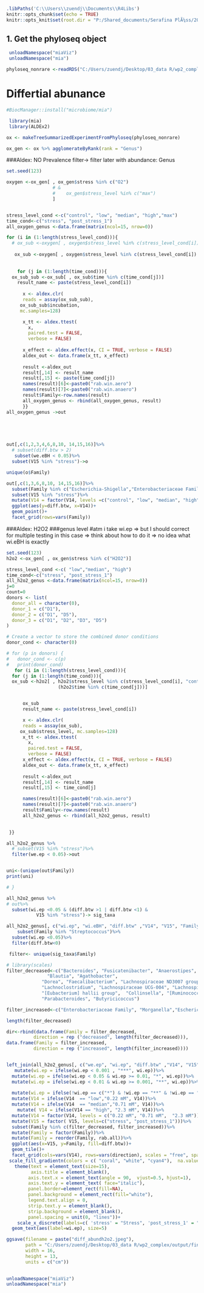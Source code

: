 
```r
.libPaths('C:\\Users\\zuendj\\Documents\\R4Libs')
knitr::opts_chunk$set(echo = TRUE)
knitr::opts_knit$set(root.dir = "P:/Shared_documents/Serafina PlÃ¼ss/20230320_sequencing_results/Janina", cho = TRUE, warning = FALSE, message = FALSE)

```



## 1. Get the phyloseq object 
```r
 unloadNamespace("miaViz")
 unloadNamespace("mia")

phyloseq_nonrare <-readRDS("C:/Users/zuendj/Desktop/03_data R/wp2_complex/input/phyloseq_nonrare.RDS")


```

# Differtial abunance
```r
#BiocManager::install("microbiome/mia")

 library(mia)
 library(ALDEx2)
```

```r
ox <- makeTreeSummarizedExperimentFromPhyloseq(phyloseq_nonrare) 
```


```r
ox_gen <- ox %>% agglomerateByRank(rank = "Genus")
```

###Aldex: NO Prevalence filter-> filter later with abundance: Genus

```r
set.seed(123)

oxygen <-ox_gen[ , ox_gen$stress %in% c("O2") 
                 # &
                 #    ox_gen$stress_level %in% c("max")
                 ]


stress_level_cond <-c("control", "low", "median", "high","max")
time_cond<-c("stress", "post_stress_1")
all_oxygen_genus <-data.frame(matrix(ncol=15, nrow=0))

for (i in (1:length(stress_level_cond))){
  # ox_sub <-oxygen[ , oxygen$stress_level %in% c(stress_level_cond[i]) ]
  
   ox_sub <-oxygen[ , oxygen$stress_level %in% c(stress_level_cond[i]) ]
  
  
    for (j in (1:length(time_cond))){
  ox_sub_sub <-ox_sub[ , ox_sub$time %in% c(time_cond[j])]
    result_name <- paste(stress_level_cond[i])
   
      x <- aldex.clr(
      reads = assay(ox_sub_sub),
     ox_sub_sub$incubation, 
     mc.samples=128)

      x_tt <- aldex.ttest(
        x, 
        paired.test = FALSE, 
        verbose = FALSE)
      
      x_effect <- aldex.effect(x, CI = TRUE, verbose = FALSE)
      aldex_out <- data.frame(x_tt, x_effect)
      
      result <-aldex_out
      result[,14] <- result_name
      result[,15] <- paste(time_cond[j])
      names(result)[6]<-paste0("rab.win.aero")
      names(result)[7]<-paste0("rab.win.anaero")
      result$Family<-row.names(result)
      all_oxygen_genus <- rbind(all_oxygen_genus, result)
      }}
all_oxygen_genus ->out



 

out[,c(1,2,3,4,6,8,10, 14,15,16)]%>%
  # subset(diff.btw > 2)
   subset(we.eBH < 0.05)%>%
  subset(V15 %in% "stress")->o

unique(o$Family)
```
```r
out[,c(1,3,6,8,10, 14,15,16)]%>%
  subset(Family %in% c("Escherichia-Shigella","Enterobacteriaceae Family", "Bacteroides", "Anaerostipes"))%>%
  subset(V15 %in% "stress")%>%
  mutate(V14 = factor(V14, levels =c("control", "low", "median", "high","max")))%>%
  ggplot(aes(y=diff.btw, x=V14))+
  geom_point()+
  facet_grid(rows=vars(Family))
```


###Aldex: H2O2
###genus level
#atm i take wi.ep => but I should correct for multiple testing in this case => think about how to do it => no idea what wi.eBH is exactly
```r
set.seed(123)
h2o2 <-ox_gen[ , ox_gen$stress %in% c("H2O2")]

stress_level_cond <-c( "low","median", "high")
time_cond<-c("stress", "post_stress_1")
all_h2o2_genus <-data.frame(matrix(ncol=15, nrow=0))
j=0 
count=0
donors <- list(
  donor_all = character(0),
  donor_1 = c("D1"),
  donor_2 = c("D1", "D5"),
  donor_3 = c("D1", "D2", "D3", "D5")
)

# Create a vector to store the combined donor conditions
donor_cond <- character(0)

# for (p in donors) {
#   donor_cond <- c(p)
#   print(donor_cond)
   for (i in (1:length(stress_level_cond))){
  for (j in (1:length(time_cond))){
  ox_sub <-h2o2[ , h2o2$stress_level %in% c(stress_level_cond[i], "control") & 
                   (h2o2$time %in% c(time_cond[j]))]


      ox_sub
      result_name <- paste(stress_level_cond[i])

      x <- aldex.clr(
      reads = assay(ox_sub),
     ox_sub$stress_level, mc.samples=128)
      x_tt <- aldex.ttest(
        x, 
        paired.test = FALSE, 
        verbose = FALSE)
      x_effect <- aldex.effect(x, CI = TRUE, verbose = FALSE)
      aldex_out <- data.frame(x_tt, x_effect)
      
      result <-aldex_out
      result[,14] <- result_name
      result[,15] <- time_cond[j]

      names(result)[6]<-paste0("rab.win.aero")
      names(result)[7]<-paste0("rab.win.anaero")
      result$Family<-row.names(result)
      all_h2o2_genus <- rbind(all_h2o2_genus, result)
      

 }}

all_h2o2_genus %>%
  # subset(V15 %in% "stress")%>%
  filter(we.ep < 0.05)->out


uni<-(unique(out$Family)) 
print(uni)

# }

all_h2o2_genus %>%
# out%>%
  subset(wi.ep <0.05 & (diff.btw >1 | diff.btw <1) &
           V15 %in% "stress")-> sig_taxa

all_h2o2_genus[, c("wi.ep", "wi.eBH", "diff.btw" ,"V14", "V15", "Family")] %>%
    subset(Family %in% "Streptococcus")%>%
  subset(wi.ep <0.05)%>%
  filter(diff.btw<0)

 filter<- unique(sig_taxa$Family)
```

```r
# library(scales)
filter_decreased<-c("Bacteroides", "Fusicatenibacter", "Anaerostipes", "Lachnospira",
               "Blautia", "Agathobacter",
             "Dorea", "Faecalibacterium", "Lachnospiraceae ND3007 group", 
             "Lachnoclostridium", "Lachnospiraceae UCG-004", "Lachnospiraceae Family",
             "[Eubacterium] hallii group",  "Collinsella", "[Ruminococcus] gauvreauii group",
             "Parabacteroides", "Butyricicoccus")

filter_increased<-c("Enterobacteriaceae Family", "Morganella","Escherichia-Shigella", "[Clostridium] innocuum group","Enterococcus", "Bifidobacterium","Hafnia-Obesumbacterium" , "Streptococcus")

length(filter_decreased)

dir<-rbind(data.frame(Family = filter_decreased,
          direction = rep ("decreased", length(filter_decreased))),
data.frame(Family = filter_increased,
          direction = rep ("increased", length(filter_increased))))


left_join(all_h2o2_genus[, c("we.ep", "wi.ep", "diff.btw" ,"V14", "V15", "Family", "rab.all")], dir)%>%
   mutate(wi.ep = ifelse(wi.ep < 0.001 , "***", wi.ep))%>%
  mutate(wi.ep = ifelse(wi.ep < 0.05 & wi.ep >= 0.01, "*", wi.ep))%>%
  mutate(wi.ep = ifelse(wi.ep < 0.01 & wi.ep >= 0.001, "**", wi.ep))%>%
 
  mutate(wi.ep = ifelse(!wi.ep == c("*") & !wi.ep == "**" & !wi.ep == "***", NA, wi.ep))%>%
  mutate(V14 = ifelse(V14  == "low","0.22 mM", V14))%>%
  mutate(V14 = ifelse(V14  == "median","0.71 mM", V14))%>%
    mutate( V14 = ifelse(V14 == "high", "2.3 mM", V14))%>%
  mutate(V14 = factor(V14, levels = c("0.22 mM", "0.71 mM",  "2.3 mM")))%>%
  mutate(V15 = factor( V15, levels=c("stress", "post_stress_1")))%>%
  subset(Family %in% c(filter_decreased, filter_increased))%>%
  mutate(Family = factor(Family))%>%
  mutate(Family = reorder(Family, rab.all))%>%
  ggplot(aes(x=V15, y=Family, fill=diff.btw))+
  geom_tile()+
  facet_grid(cols=vars(V14), rows=vars(direction), scales = "free", space="free")+
 scale_fill_gradientn(colors = c( "coral", "white", "cyan4"),  na.value= "grey", values = rescale(c(-12, 0, 12)), limits=c(-12, 12), name="Clr-difference")+
   theme(text = element_text(size=15),
         axis.title = element_blank(),
        axis.text.x = element_text(angle = 90,  vjust=0.5, hjust=1),
        axis.text.y = element_text( face="italic"), 
        panel.border=element_rect(fill=NA), 
        panel.background = element_rect(fill="white"),
        legend.text.align = 0, 
        strip.text.y = element_blank(),
        strip.background = element_blank(),
        panel.spacing = unit(0, "lines"))+
    scale_x_discrete(labels=c( 'stress' = "Stress", 'post_stress_1' = "Post-stress"))+
  geom_text(aes(label=wi.ep), size=5)

ggsave(filename = paste("diff_abundh2o2.jpeg"),
       path = "C:/Users/zuendj/Desktop/03_data R/wp2_complex/output/final",
       width = 16,
       height = 13,
       units = c("cm"))
  
```

```r
unloadNamespace("miaViz")
unloadNamespace("mia")
```

